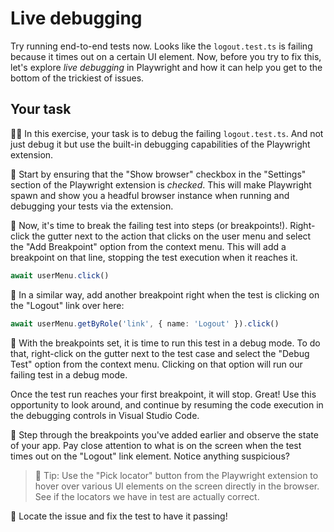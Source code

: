 # Live debugging

Try running end-to-end tests now. Looks like the `logout.test.ts` is failing because it times out on a certain UI element. Now, before you try to fix this, let's explore _live debugging_ in Playwright and how it can help you get to the bottom of the trickiest of issues.

## Your task

👨‍💼 In this exercise, your task is to debug the failing `logout.test.ts`. And not just debug it but use the built-in debugging capabilities of the Playwright extension.

🐨 Start by ensuring that the "Show browser" checkbox in the "Settings" section of the Playwright extension is _checked_. This will make Playwright spawn and show you a headful browser instance when running and debugging your tests via the extension.

🐨 Now, it's time to break the failing test into steps (or breakpoints!). Right-click the gutter next to the action that clicks on the user menu and select the "Add Breakpoint" option from the context menu. This will add a breakpoint on that line, stopping the test execution when it reaches it.

```ts
await userMenu.click()
```

🐨 In a similar way, add another breakpoint right when the test is clicking on the "Logout" link over here:

```ts
await userMenu.getByRole('link', { name: 'Logout' }).click()
```

🐨 With the breakpoints set, it is time to run this test in a debug mode. To do that, right-click on the gutter next to the test case and select the "Debug Test" option from the context menu. Clicking on that option will run our failing test in a debug mode.

Once the test run reaches your first breakpoint, it will stop. Great! Use this opportunity to look around, and continue by resuming the code execution in the debugging controls in Visual Studio Code.

🐨 Step through the breakpoints you've added earlier and observe the state of your app. Pay close attention to what is on the screen when the test times out on the "Logout" link element. Notice anything suspicious?

> 🦉 Tip: Use the "Pick locator" button from the Playwright extension to hover over various UI elements on the screen directly in the browser. See if the locators we have in test are actually correct.

🐨 Locate the issue and fix the test to have it passing!
